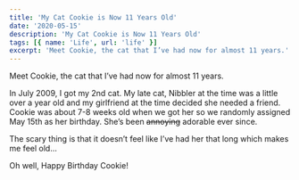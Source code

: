 ```yaml
---
title: 'My Cat Cookie is Now 11 Years Old'
date: '2020-05-15'
description: 'My Cat Cookie is Now 11 Years Old'
tags: [{ name: 'Life', url: 'life' }]
excerpt: 'Meet Cookie, the cat that I’ve had now for almost 11 years.'
---
```


Meet Cookie, the cat that I’ve had now for almost 11 years.

<PostImage
    src="/images/posts/2020-05-15-my-cat-cookie-is-now-11-years-old/cookie-cat.jpg"
    alt="My Tabby Cat Cookie"
    width={1920}
    height={1581}
    centered
    shadowed={false}
/>

In July 2009, I got my 2nd cat. My late cat, Nibbler at the time was a little over a year old and my girlfriend at the time decided she needed a friend. Cookie was about 7-8 weeks old when we got her so we randomly assigned May 15th as her birthday. She’s been ~~annoying~~ adorable ever since.

The scary thing is that it doesn’t feel like I’ve had her that long which makes me feel old...

Oh well, Happy Birthday Cookie!
